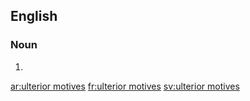==English==

===Noun===
{{head|en|plural|head=[[ulterior]] [[motive]]s}}

# {{plural of|ulterior motive|lang=en|nocat=1}}

[[ar:ulterior motives]]
[[fr:ulterior motives]]
[[sv:ulterior motives]]